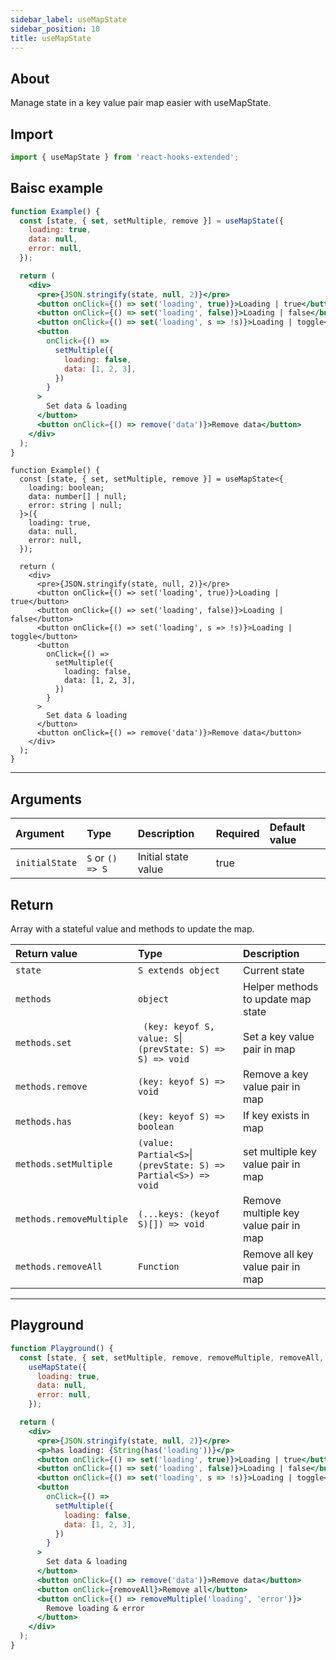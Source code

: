 ```yaml
---
sidebar_label: useMapState
sidebar_position: 10
title: useMapState
---
```



## About

Manage state in a key value pair map easier with useMapState.

## Import

```javascript
import { useMapState } from 'react-hooks-extended';
```

## Baisc example

<Tabs groupId="lng">
  <TabItem value="javascript" label="JavaScript">

```jsx
function Example() {
  const [state, { set, setMultiple, remove }] = useMapState({
    loading: true,
    data: null,
    error: null,
  });

  return (
    <div>
      <pre>{JSON.stringify(state, null, 2)}</pre>
      <button onClick={() => set('loading', true)}>Loading | true</button>
      <button onClick={() => set('loading', false)}>Loading | false</button>
      <button onClick={() => set('loading', s => !s)}>Loading | toggle</button>
      <button
        onClick={() =>
          setMultiple({
            loading: false,
            data: [1, 2, 3],
          })
        }
      >
        Set data & loading
      </button>
      <button onClick={() => remove('data')}>Remove data</button>
    </div>
  );
}
```

  </TabItem>
  <TabItem value="typescript" label="TypeScript">

```tsx
function Example() {
  const [state, { set, setMultiple, remove }] = useMapState<{
    loading: boolean;
    data: number[] | null;
    error: string | null;
  }>({
    loading: true,
    data: null,
    error: null,
  });

  return (
    <div>
      <pre>{JSON.stringify(state, null, 2)}</pre>
      <button onClick={() => set('loading', true)}>Loading | true</button>
      <button onClick={() => set('loading', false)}>Loading | false</button>
      <button onClick={() => set('loading', s => !s)}>Loading | toggle</button>
      <button
        onClick={() =>
          setMultiple({
            loading: false,
            data: [1, 2, 3],
          })
        }
      >
        Set data & loading
      </button>
      <button onClick={() => remove('data')}>Remove data</button>
    </div>
  );
}
```

  </TabItem>

</Tabs>

---

## Arguments

| Argument       | Type             | Description         | Required | Default value |
| :------------- | :--------------- | :------------------ | :------- | :------------ |
| `initialState` | `S` or `() => S` | Initial state value | true     |               |

## Return

Array with a stateful value and methods to update the map.

| Return value             | Type                                                          | Description                           |
| :----------------------- | :------------------------------------------------------------ | :------------------------------------ |
| `state`                  | `S extends object`                                            | Current state                         |
| `methods`                | `object`                                                      | Helper methods to update map state    |
| `methods.set`            | ` (key: keyof S, value: S`\|`(prevState: S) => S) => void `   | Set a key value pair in map           |
| `methods.remove`         | `(key: keyof S) => void`                                      | Remove a key value pair in map        |
| `methods.has`            | `(key: keyof S) => boolean`                                   | If key exists in map                  |
| `methods.setMultiple`    | `(value: Partial<S>`\|`(prevState: S) => Partial<S>) => void` | set multiple key value pair in map    |
| `methods.removeMultiple` | `(...keys: (keyof S)[]) => void`                              | Remove multiple key value pair in map |
| `methods.removeAll`      | `Function`                                                    | Remove all key value pair in map      |

---

## Playground

```jsx live
function Playground() {
  const [state, { set, setMultiple, remove, removeMultiple, removeAll, has }] =
    useMapState({
      loading: true,
      data: null,
      error: null,
    });

  return (
    <div>
      <pre>{JSON.stringify(state, null, 2)}</pre>
      <p>has loading: {String(has('loading'))}</p>
      <button onClick={() => set('loading', true)}>Loading | true</button>
      <button onClick={() => set('loading', false)}>Loading | false</button>
      <button onClick={() => set('loading', s => !s)}>Loading | toggle</button>
      <button
        onClick={() =>
          setMultiple({
            loading: false,
            data: [1, 2, 3],
          })
        }
      >
        Set data & loading
      </button>
      <button onClick={() => remove('data')}>Remove data</button>
      <button onClick={removeAll}>Remove all</button>
      <button onClick={() => removeMultiple('loading', 'error')}>
        Remove loading & error
      </button>
    </div>
  );
}
```

